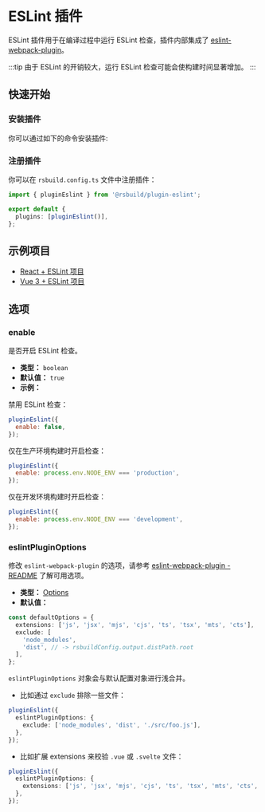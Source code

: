 # ESLint 插件


<SourceCode href="https://github.com/web-infra-dev/rsbuild/tree/main/packages/plugin-eslint" />

ESLint 插件用于在编译过程中运行 ESLint 检查，插件内部集成了 [eslint-webpack-plugin](https://www.npmjs.com/package/eslint-webpack-plugin)。

:::tip
由于 ESLint 的开销较大，运行 ESLint 检查可能会使构建时间显著增加。
:::

## 快速开始

### 安装插件

你可以通过如下的命令安装插件:


<PackageManagerTabs command="add @rsbuild/plugin-eslint -D" />

### 注册插件

你可以在 `rsbuild.config.ts` 文件中注册插件：

```ts title="rsbuild.config.ts"
import { pluginEslint } from '@rsbuild/plugin-eslint';

export default {
  plugins: [pluginEslint()],
};
```

## 示例项目

- [React + ESLint 项目](https://github.com/rspack-contrib/rspack-examples/tree/main/rsbuild/react-eslint)
- [Vue 3 + ESLint 项目](https://github.com/rspack-contrib/rspack-examples/tree/main/rsbuild/vue3-eslint)

## 选项

### enable

是否开启 ESLint 检查。

- **类型：** `boolean`
- **默认值：** `true`
- **示例：**

禁用 ESLint 检查：

```js
pluginEslint({
  enable: false,
});
```

仅在生产环境构建时开启检查：

```js
pluginEslint({
  enable: process.env.NODE_ENV === 'production',
});
```

仅在开发环境构建时开启检查：

```js
pluginEslint({
  enable: process.env.NODE_ENV === 'development',
});
```

### eslintPluginOptions

修改 `eslint-webpack-plugin` 的选项，请参考 [eslint-webpack-plugin - README](https://github.com/webpack-contrib/eslint-webpack-plugin#readme) 了解可用选项。

- **类型：** [Options](https://github.com/webpack-contrib/eslint-webpack-plugin/blob/master/types/options.d.ts)
- **默认值：**

```ts
const defaultOptions = {
  extensions: ['js', 'jsx', 'mjs', 'cjs', 'ts', 'tsx', 'mts', 'cts'],
  exclude: [
    'node_modules',
    'dist', // -> rsbuildConfig.output.distPath.root
  ],
};
```

`eslintPluginOptions` 对象会与默认配置对象进行浅合并。

- 比如通过 `exclude` 排除一些文件：

```ts
pluginEslint({
  eslintPluginOptions: {
    exclude: ['node_modules', 'dist', './src/foo.js'],
  },
});
```

- 比如扩展 extensions 来校验 `.vue` 或 `.svelte` 文件：

```ts
pluginEslint({
  eslintPluginOptions: {
    extensions: ['js', 'jsx', 'mjs', 'cjs', 'ts', 'tsx', 'mts', 'cts', 'vue'],
  },
});
```
